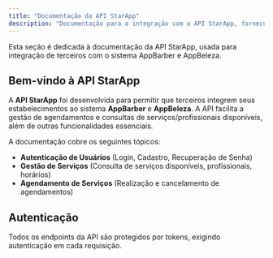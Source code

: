 ```yaml
---
title: "Documentação da API StarApp"
description: "Documentação para a integração com a API StarApp, fornecendo funcionalidades essenciais de agendamento e gestão para estabelecimentos."
---
```


<Note>
  Esta seção é dedicada à documentação da API StarApp, usada para integração de terceiros com o sistema AppBarber e AppBeleza.
</Note>

## Bem-vindo à API StarApp

A **API StarApp** foi desenvolvida para permitir que terceiros integrem seus estabelecimentos ao sistema **AppBarber** e **AppBeleza**. A API facilita a gestão de agendamentos e consultas de serviços/profissionais disponíveis, além de outras funcionalidades essenciais.

A documentação cobre os seguintes tópicos:

- **Autenticação de Usuários** (Login, Cadastro, Recuperação de Senha)
- **Gestão de Serviços** (Consulta de serviços disponíveis, profissionais, horários)
- **Agendamento de Serviços** (Realização e cancelamento de agendamentos)

## Autenticação

Todos os endpoints da API são protegidos por tokens, exigindo autenticação em cada requisição.

